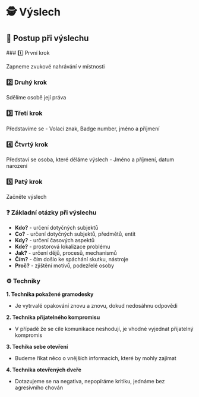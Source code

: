 
# 🕵️ Výslech

## 🔎 Postup při výslechu

<Steps>
### 1️⃣ První krok
 
Zapneme zvukové nahrávání v místnosti
 
### 2️⃣ Druhý krok
 
Sdělíme osobě její práva

### 3️⃣ Třetí krok

Představíme se - Volací znak, Badge number, jméno a příjmení

### 4️⃣ Čtvrtý krok

Představí se osoba, které děláme výslech - Jméno a příjmení, datum narození

### 5️⃣ Patý krok

Začněte výslech

</Steps>

### ❓ Základní otázky při výslechu

- **Kdo?** - určení dotyčných subjektů
- **Co?** - určení dotyčných subjektů, předmětů, entit
- **Kdy?** - určení časových aspektů
- **Kde?** - prostorová lokalizace problému
- **Jak?** - určení dějů, procesů, mechanismů
- **Čím?** - čím došlo ke spáchání skutku, nástroje
- **Proč?** - zjištění motivů, podezřelé osoby

### ⚙️ Techniky

**1. Technika pokažené gramodesky**

- Je vytrvalé opakování znovu a znovu, dokud nedosáhnu odpovědi

**2. Technika přijatelného kompromisu**

- V případě že se cíle komunikace neshodují, je vhodné vyjednat přijatelný kompromis

**3. Techika sebe otevření**

- Budeme říkat něco o vnějších informacích, které by mohly zajímat

**4. Technika otevřených dveře**

- Dotazujeme se na negativa, nepopíráme kritiku, jednáme bez agresivního chován
